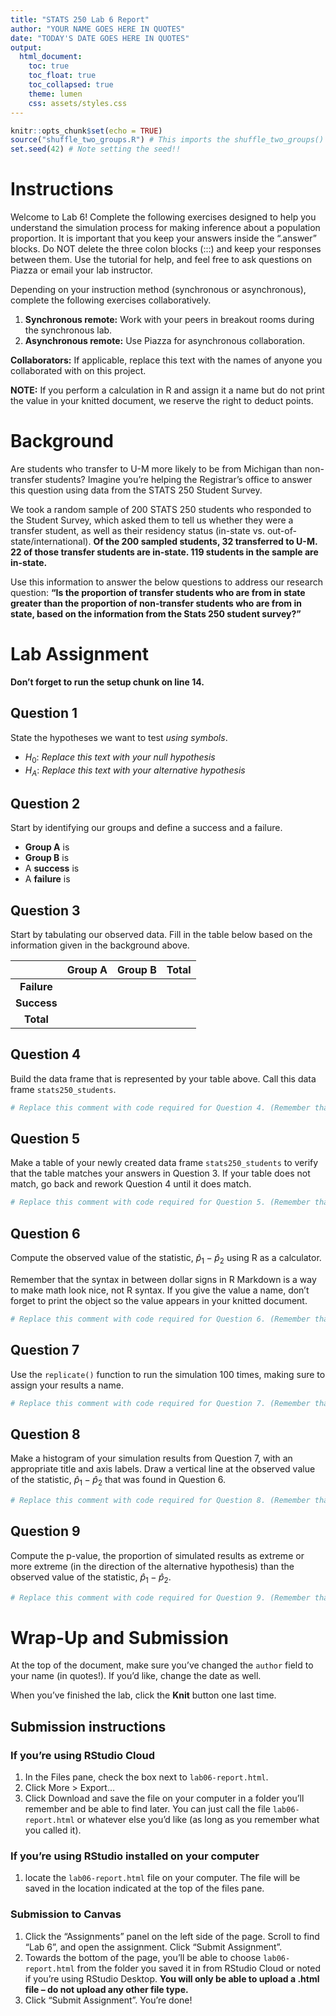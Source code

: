 ```yaml
---
title: "STATS 250 Lab 6 Report"
author: "YOUR NAME GOES HERE IN QUOTES"
date: "TODAY'S DATE GOES HERE IN QUOTES"
output:
  html_document:
    toc: true
    toc_float: true
    toc_collapsed: true
    theme: lumen
    css: assets/styles.css
---
```


```r
knitr::opts_chunk$set(echo = TRUE)
source("shuffle_two_groups.R") # This imports the shuffle_two_groups() function
set.seed(42) # Note setting the seed!!
```

# Instructions

Welcome to Lab 6! Complete the following exercises designed to help you understand the simulation process for making inference about a population proportion. It is important that you keep your answers inside the ".answer" blocks. Do NOT delete the three colon blocks (:::) and keep your responses between them. Use the tutorial for help, and feel free to ask questions on Piazza or email your lab instructor.

Depending on your instruction method (synchronous or asynchronous), complete the following exercises collaboratively.

1. **Synchronous remote:** Work with your peers in breakout rooms during the synchronous lab.
1. **Asynchronous remote:** Use Piazza for asynchronous collaboration.

**Collaborators:** If applicable, replace this text with the names of anyone you collaborated with on this project.

**NOTE:** If you perform a calculation in R and assign it a name but do not print the value in your knitted document, we reserve the right to deduct points.

# Background

:::{.background}
Are students who transfer to U-M more likely to be from Michigan than non-transfer students?
Imagine you're helping the Registrar's office to answer this question using data from the STATS 250 Student Survey.

We took a random sample of 200 STATS 250 students who responded to the Student Survey, which asked them to tell us whether they were a transfer student, as well as their residency status (in-state vs. out-of-state/international).
**Of the 200 sampled students, 32 transferred to U-M. 22 of those transfer students are in-state. 119 students in the sample are in-state.**

Use this information to answer the below questions to address our research question: **"Is the proportion of transfer students who are from in state greater than the proportion of non-transfer students who are from in state, based on the information from the Stats 250 student survey?"**
:::

# Lab Assignment

**Don't forget to run the setup chunk on line 14.**

## Question 1
:::{.question}
State the hypotheses we want to test *using symbols*.
:::

:::{.answer}
- $H_0$: *Replace this text with your null hypothesis*
- $H_A$: *Replace this text with your alternative hypothesis*
:::

## Question 2
:::{.question}
Start by identifying our groups and define a success and a failure.
:::

:::{.answer}
- **Group A** is
- **Group B** is
- A **success** is
- A **failure** is 
:::

## Question 3
::: {.question}
Start by tabulating our observed data. Fill in the table below based on the information given in the background above.
:::

::: {.answer}

|             | Group A | Group B | Total |
|:-----------:|:-------:|:-------:|:-----:|
| **Failure** |         |         |       |
| **Success** |         |         |       |
| **Total**   |         |         |       |

:::

## Question 4
:::{.question}
Build the data frame that is represented by your table above. Call this data frame `stats250_students`.
:::

:::{.answer}
```r
# Replace this comment with code required for Question 4. (Remember that this text is a comment, so R ignores it; you can delete it if you want.)

```
:::

## Question 5

:::{.question}
Make a table of your newly created data frame `stats250_students` to verify that the table matches your answers in Question 3. If your table does not match, go back and rework Question 4 until it does match.
:::

:::{.answer}
```r
# Replace this comment with code required for Question 5. (Remember that this text is a comment, so R ignores it; you can delete it if you want.)

```
:::

## Question 6
:::{.question}
Compute the observed value of the statistic, $\hat{p}_1 - \hat{p}_2$ using R as a calculator. 

Remember that the syntax in between dollar signs in R Markdown is a way to make math look nice, not R syntax. If you give the value a name, don't forget to print the object so the value appears in your knitted document.
:::

:::{.answer}
```r
# Replace this comment with code required for Question 6. (Remember that this text is a comment, so R ignores it; you can delete it if you want.)

```

:::

## Question 7
:::{.question}
Use the `replicate()` function to run the simulation 100 times, making sure to assign your results a name. 
:::

:::{.answer}
```r
# Replace this comment with code required for Question 7. (Remember that this text is a comment, so R ignores it; you can delete it if you want.)

```
:::

## Question 8 
:::{.question}
Make a histogram of your simulation results from Question 7, with an appropriate title and axis labels. Draw a vertical line at the observed value of the statistic, $\hat{p}_1 - \hat{p}_2$ that was found in Question 6.
:::

:::{.answer}
```r
# Replace this comment with code required for Question 8. (Remember that this text is a comment, so R ignores it; you can delete it if you want.)

```
:::

## Question 9
:::{.question}
Compute the p-value, the proportion of simulated results as extreme or more extreme (in the direction of the alternative hypothesis) than the observed value of the statistic, $\hat{p}_1 - \hat{p}_2$.
:::

:::{.answer}
```r
# Replace this comment with code required for Question 9. (Remember that this text is a comment, so R ignores it; you can delete it if you want.)

```
:::

# Wrap-Up and Submission

At the top of the document, make sure you've changed the `author` field to your name (in quotes!). If you'd like, change the date as well.

When you've finished the lab, click the **Knit** button one last time.

## Submission instructions

### If you're using RStudio Cloud

1.  In the Files pane, check the box next to `lab06-report.html`.
2.  Click More \> Export...
3.  Click Download and save the file on your computer in a folder you'll remember and be able to find later. You can just call the file `lab06-report.html` or whatever else you'd like (as long as you remember what you called it).

### If you're using RStudio installed on your computer

1.  locate the `lab06-report.html` file on your computer. The file will be saved in the location indicated at the top of the files pane.

### Submission to Canvas

1.  Click the "Assignments" panel on the left side of the page. Scroll to find "Lab 6", and open the assignment. Click "Submit Assignment".
2.  Towards the bottom of the page, you'll be able to choose `lab06-report.html` from the folder you saved it in from RStudio Cloud or noted if you're using RStudio Desktop. **You will only be able to upload a .html file -- do not upload any other file type.**
3.  Click "Submit Assignment". You're done!
